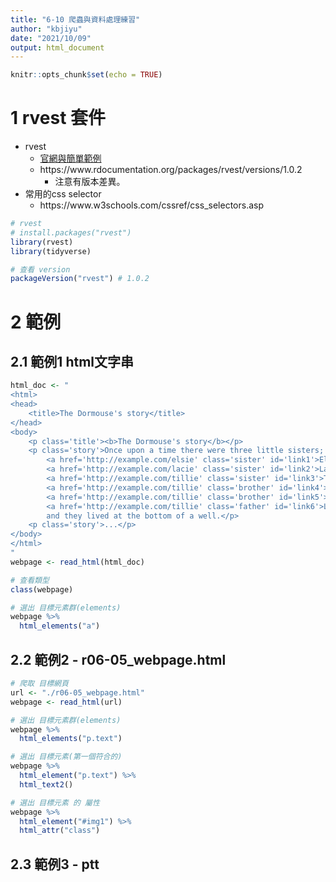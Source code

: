 ```yaml
---
title: "6-10 爬蟲與資料處理練習"
author: "kbjiyu"
date: "2021/10/09"
output: html_document
---
```


```r
knitr::opts_chunk$set(echo = TRUE)

```

# 1 rvest 套件
- rvest
  - [官網與簡單範例](https://rvest.tidyverse.org/)
  - https://www.rdocumentation.org/packages/rvest/versions/1.0.2
    - 注意有版本差異。

- 常用的css selector
  - https://www.w3schools.com/cssref/css_selectors.asp

```r
# rvest
# install.packages("rvest")
library(rvest)
library(tidyverse)

# 查看 version
packageVersion("rvest") # 1.0.2

```

# 2 範例
## 2.1 範例1 html文字串
```r
html_doc <- "
<html>
<head>
    <title>The Dormouse's story</title>
</head>
<body>
    <p class='title'><b>The Dormouse's story</b></p>
    <p class='story'>Once upon a time there were three little sisters; and their names were
        <a href='http://example.com/elsie' class='sister' id='link1'>Elsie</a>,
        <a href='http://example.com/lacie' class='sister' id='link2'>Lacie</a> and
        <a href='http://example.com/tillie' class='sister' id='link3'>Tillie</a>;
        <a href='http://example.com/tillie' class='brother' id='link4'>Ken</a>;
        <a href='http://example.com/tillie' class='brother' id='link5'>Sam</a>;        
        <a href='http://example.com/tillie' class='father' id='link6'>Lord</a>;                
        and they lived at the bottom of a well.</p>
    <p class='story'>...</p>
</body>
</html>
"
webpage <- read_html(html_doc)

# 查看類型
class(webpage)

# 選出 目標元素群(elements)
webpage %>%
  html_elements("a") 

```

## 2.2 範例2 - r06-05_webpage.html
```r

# 爬取 目標網頁
url <- "./r06-05_webpage.html"
webpage <- read_html(url)

# 選出 目標元素群(elements)
webpage %>%
  html_elements("p.text") 

# 選出 目標元素(第一個符合的)
webpage %>%
  html_element("p.text") %>%
  html_text2()

# 選出 目標元素 的 屬性
webpage %>% 
  html_element("#img1") %>% 
  html_attr("class")

```

## 2.3 範例3 - ptt
```r


```

